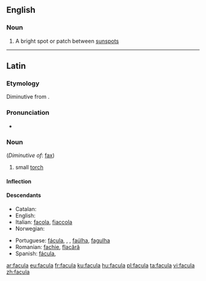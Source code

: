 ==English==

===Noun===
{{wikipedia}}
{{en-noun|faculae}}

# {{context|astronomy|lang=en}} A bright spot or patch between [[sunspot]]s

----

==Latin==

===Etymology===
Diminutive from {{suffix|lang=la|fax|ula|t1=torch}}.

===Pronunciation===
* {{la-pronunc|facula}}

===Noun===
{{la-noun|facula||faculae|f|first}} (''Diminutive of'': [[fax#Latin|fax]])

# small [[torch]]

====Inflection====
{{la-decl-1st|facul}}

====Descendants====
{{top2}}
* Catalan: {{l|ca|falla}}
* English: {{l|en|facula}}
* Italian: [[facola]], [[fiaccola]]
* Norwegian: {{l|no|fakkel}}
{{mid2}}
* Portuguese: [[fácula]], {{l|pt|facha}}, {{l|pt|facho}}, [[faúlha]], [[fagulha]]
* Romanian: [[fachie]], [[flacără]]
* Spanish: [[fácula]], {{l|es|hacha}}
{{bottom}}

[[ar:facula]]
[[eu:facula]]
[[fr:facula]]
[[ku:facula]]
[[hu:facula]]
[[pl:facula]]
[[ta:facula]]
[[vi:facula]]
[[zh:facula]]